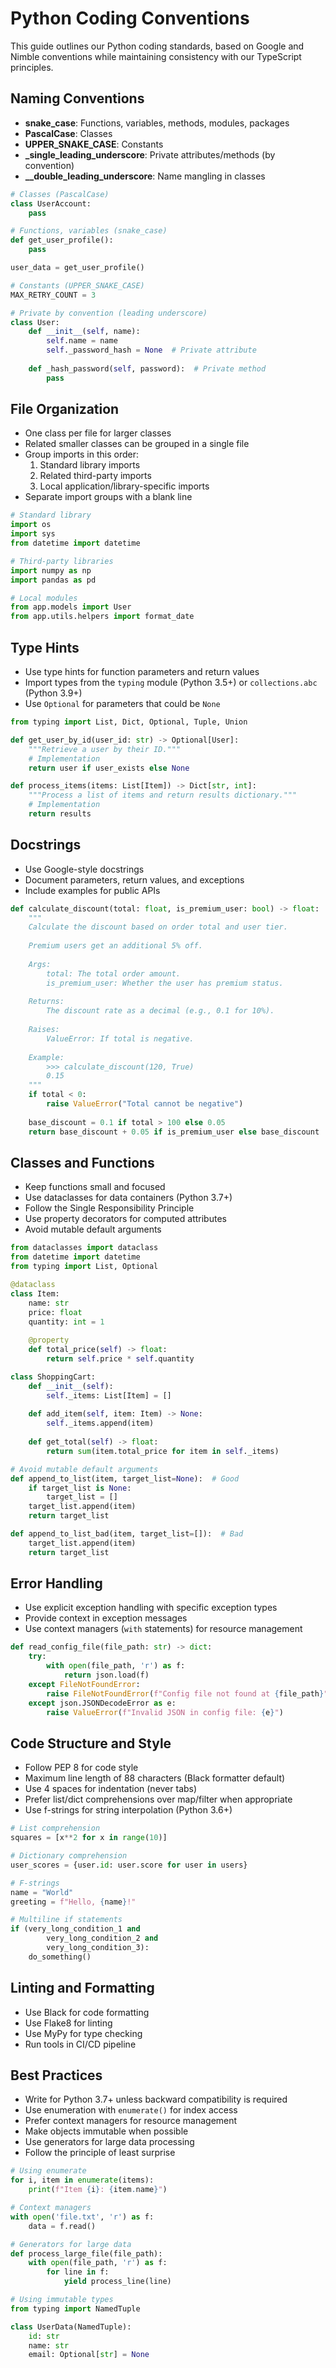 # Python Coding Conventions

This guide outlines our Python coding standards, based on Google and Nimble conventions while maintaining consistency with our TypeScript principles.

## Naming Conventions

- **snake_case**: Functions, variables, methods, modules, packages
- **PascalCase**: Classes
- **UPPER_SNAKE_CASE**: Constants
- **_single_leading_underscore**: Private attributes/methods (by convention)
- **__double_leading_underscore**: Name mangling in classes

```python
# Classes (PascalCase)
class UserAccount:
    pass

# Functions, variables (snake_case)
def get_user_profile():
    pass

user_data = get_user_profile()

# Constants (UPPER_SNAKE_CASE)
MAX_RETRY_COUNT = 3

# Private by convention (leading underscore)
class User:
    def __init__(self, name):
        self.name = name
        self._password_hash = None  # Private attribute
    
    def _hash_password(self, password):  # Private method
        pass
```

## File Organization

- One class per file for larger classes
- Related smaller classes can be grouped in a single file
- Group imports in this order:
  1. Standard library imports
  2. Related third-party imports
  3. Local application/library-specific imports
- Separate import groups with a blank line

```python
# Standard library
import os
import sys
from datetime import datetime

# Third-party libraries
import numpy as np
import pandas as pd

# Local modules
from app.models import User
from app.utils.helpers import format_date
```

## Type Hints

- Use type hints for function parameters and return values
- Import types from the `typing` module (Python 3.5+) or `collections.abc` (Python 3.9+)
- Use `Optional` for parameters that could be `None`

```python
from typing import List, Dict, Optional, Tuple, Union

def get_user_by_id(user_id: str) -> Optional[User]:
    """Retrieve a user by their ID."""
    # Implementation
    return user if user_exists else None

def process_items(items: List[Item]) -> Dict[str, int]:
    """Process a list of items and return results dictionary."""
    # Implementation
    return results
```

## Docstrings

- Use Google-style docstrings
- Document parameters, return values, and exceptions
- Include examples for public APIs

```python
def calculate_discount(total: float, is_premium_user: bool) -> float:
    """
    Calculate the discount based on order total and user tier.
    
    Premium users get an additional 5% off.
    
    Args:
        total: The total order amount.
        is_premium_user: Whether the user has premium status.
        
    Returns:
        The discount rate as a decimal (e.g., 0.1 for 10%).
        
    Raises:
        ValueError: If total is negative.
    
    Example:
        >>> calculate_discount(120, True)
        0.15
    """
    if total < 0:
        raise ValueError("Total cannot be negative")
        
    base_discount = 0.1 if total > 100 else 0.05
    return base_discount + 0.05 if is_premium_user else base_discount
```

## Classes and Functions

- Keep functions small and focused
- Use dataclasses for data containers (Python 3.7+)
- Follow the Single Responsibility Principle
- Use property decorators for computed attributes
- Avoid mutable default arguments

```python
from dataclasses import dataclass
from datetime import datetime
from typing import List, Optional

@dataclass
class Item:
    name: str
    price: float
    quantity: int = 1
    
    @property
    def total_price(self) -> float:
        return self.price * self.quantity

class ShoppingCart:
    def __init__(self):
        self._items: List[Item] = []
        
    def add_item(self, item: Item) -> None:
        self._items.append(item)
        
    def get_total(self) -> float:
        return sum(item.total_price for item in self._items)

# Avoid mutable default arguments
def append_to_list(item, target_list=None):  # Good
    if target_list is None:
        target_list = []
    target_list.append(item)
    return target_list

def append_to_list_bad(item, target_list=[]):  # Bad
    target_list.append(item)
    return target_list
```

## Error Handling

- Use explicit exception handling with specific exception types
- Provide context in exception messages
- Use context managers (`with` statements) for resource management

```python
def read_config_file(file_path: str) -> dict:
    try:
        with open(file_path, 'r') as f:
            return json.load(f)
    except FileNotFoundError:
        raise FileNotFoundError(f"Config file not found at {file_path}")
    except json.JSONDecodeError as e:
        raise ValueError(f"Invalid JSON in config file: {e}")
```

## Code Structure and Style

- Follow PEP 8 for code style
- Maximum line length of 88 characters (Black formatter default)
- Use 4 spaces for indentation (never tabs)
- Prefer list/dict comprehensions over map/filter when appropriate
- Use f-strings for string interpolation (Python 3.6+)

```python
# List comprehension
squares = [x**2 for x in range(10)]

# Dictionary comprehension
user_scores = {user.id: user.score for user in users}

# F-strings
name = "World"
greeting = f"Hello, {name}!"

# Multiline if statements
if (very_long_condition_1 and 
        very_long_condition_2 and 
        very_long_condition_3):
    do_something()
```

## Linting and Formatting

- Use Black for code formatting
- Use Flake8 for linting
- Use MyPy for type checking
- Run tools in CI/CD pipeline

## Best Practices

- Write for Python 3.7+ unless backward compatibility is required
- Use enumeration with `enumerate()` for index access
- Prefer context managers for resource management
- Make objects immutable when possible
- Use generators for large data processing
- Follow the principle of least surprise

```python
# Using enumerate
for i, item in enumerate(items):
    print(f"Item {i}: {item.name}")

# Context managers
with open('file.txt', 'r') as f:
    data = f.read()

# Generators for large data
def process_large_file(file_path):
    with open(file_path, 'r') as f:
        for line in f:
            yield process_line(line)

# Using immutable types
from typing import NamedTuple

class UserData(NamedTuple):
    id: str
    name: str
    email: Optional[str] = None
```
